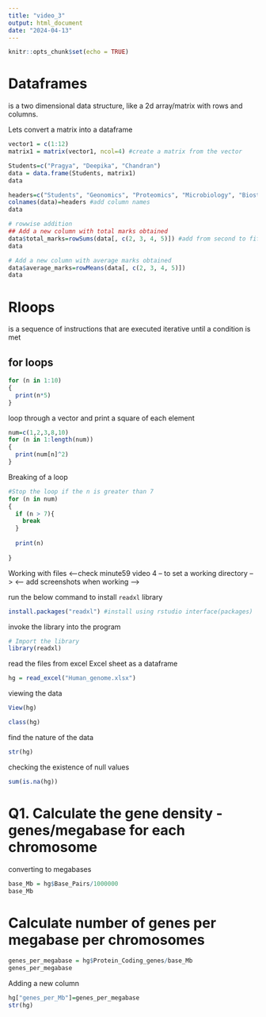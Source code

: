 ```yaml
---
title: "video_3"
output: html_document
date: "2024-04-13"
---
```


```r
knitr::opts_chunk$set(echo = TRUE)
```

# Dataframes
is a two dimensional data structure, like a 2d array/matrix with rows and columns. 

Lets convert a matrix into a dataframe 

```r
vector1 = c(1:12)
matrix1 = matrix(vector1, ncol=4) #create a matrix from the vector 

Students=c("Pragya", "Deepika", "Chandran")
data = data.frame(Students, matrix1) 
data

headers=c("Students", "Geonomics", "Proteomics", "Microbiology", "Biostatistics")
colnames(data)=headers #add column names 
data

# rowwise addition 
## Add a new column with total marks obtained 
data$total_marks=rowSums(data[, c(2, 3, 4, 5)]) #add from second to fifth column 
data

# Add a new column with average marks obtained 
data$average_marks=rowMeans(data[, c(2, 3, 4, 5)])
data
```

# Rloops
is a sequence of instructions that are executed iterative until a condition is met 

## for loops 
```r
for (n in 1:10)
{
  print(n*5)
}
```

loop through a vector and print a square of each element

```r
num=c(1,2,3,8,10)
for (n in 1:length(num))
{
  print(num[n]^2)
}
```

Breaking of a loop 
```r
#Stop the loop if the n is greater than 7
for (n in num)
{
  if (n > 7){
    break
  }
  
  print(n)
  
}
```

Working with files 
<--check minute59 video 4 -- to set a working directory -->
<-- add screenshots when working -->

run the below command to install `readxl` library
```r
install.packages("readxl") #install using rstudio interface(packages)
```

invoke the library into the program 
```r
# Import the library
library(readxl)
```

read the files from excel Excel sheet as a dataframe 
```r
hg = read_excel("Human_genome.xlsx")
```

viewing the data 
```r
View(hg)
```

```r
class(hg)
```

find the nature of the data 
```r
str(hg)
```

checking the existence of null values
```r
sum(is.na(hg))
```

# Q1. Calculate the gene density - genes/megabase for each chromosome

converting to megabases 
```r
base_Mb = hg$Base_Pairs/1000000
base_Mb
```

# Calculate number of genes per megabase per chromosomes 
```r
genes_per_megabase = hg$Protein_Coding_genes/base_Mb
genes_per_megabase
```

Adding a new column 
```r
hg["genes_per_Mb"]=genes_per_megabase
str(hg)
```











